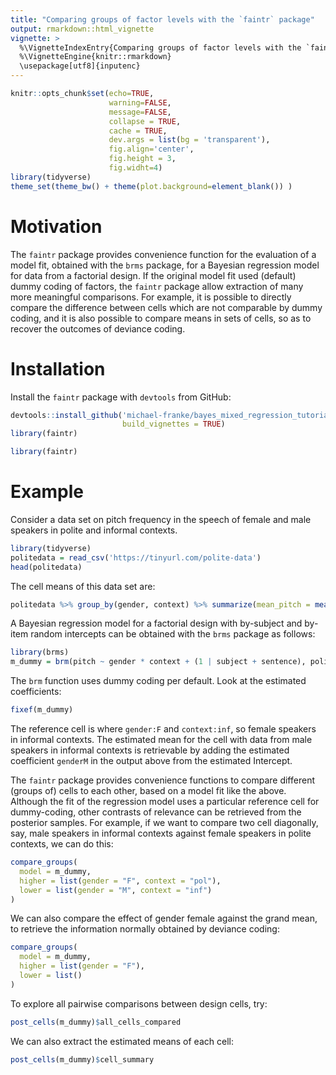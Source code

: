```yaml
---
title: "Comparing groups of factor levels with the `faintr` package"
output: rmarkdown::html_vignette
vignette: >
  %\VignetteIndexEntry{Comparing groups of factor levels with the `faintr` package}
  %\VignetteEngine{knitr::rmarkdown}
  \usepackage[utf8]{inputenc}
---
```


```r
knitr::opts_chunk$set(echo=TRUE, 
                      warning=FALSE,
                      message=FALSE, 
                      collapse = TRUE,
                      cache = TRUE,
                      dev.args = list(bg = 'transparent'), 
                      fig.align='center', 
                      fig.height = 3, 
                      fig.widht=4)
library(tidyverse)
theme_set(theme_bw() + theme(plot.background=element_blank()) )
```

# Motivation

The `faintr` package provides convenience function for the evaluation of a model fit, obtained with the `brms` package, for a Bayesian regression model for data from a factorial design. If the original model fit used (default) dummy coding of factors, the `faintr` package allow extraction of many more meaningful comparisons. For example, it is possible to directly compare the difference between cells which are not comparable by dummy coding, and it is also possible to compare means in sets of cells, so as to recover the outcomes of deviance coding.

# Installation

Install the `faintr` package with `devtools` from GitHub:

```r
devtools::install_github('michael-franke/bayes_mixed_regression_tutorial/faintr', 
                         build_vignettes = TRUE)
library(faintr)
```

```r
library(faintr)
```

# Example

Consider a data set on pitch frequency in the speech of female and male speakers in polite and informal contexts.

```r
library(tidyverse)
politedata = read_csv('https://tinyurl.com/polite-data') 
head(politedata)
```

The cell means of this data set are:

```r
politedata %>% group_by(gender, context) %>% summarize(mean_pitch = mean(pitch))
```


A Bayesian regression model for a factorial design with by-subject and by-item random intercepts can be obtained with the `brms` package as follows:

```r
library(brms)
m_dummy = brm(pitch ~ gender * context + (1 | subject + sentence), politedata)
```

The `brm` function uses dummy coding per default.  Look at the estimated coefficients:

```r
fixef(m_dummy)
```

The reference cell is where `gender:F` and `context:inf`, so female speakers in informal contexts. The estimated mean for the cell with data from male speakers in informal contexts is retrievable by adding the estimated coefficient `genderM` in the output above from the estimated Intercept.

The `faintr` package provides convenience functions to compare different (groups of) cells to each other, based on a model fit like the above. Although the fit of the regression model uses a particular reference cell for dummy-coding, other contrasts of relevance can be retrieved from the posterior samples. For example, if we want to compare two cell diagonally, say, male speakers in informal contexts against female speakers in polite contexts, we can do this:

```r
compare_groups(
  model = m_dummy, 
  higher = list(gender = "F", context = "pol"),
  lower = list(gender = "M", context = "inf")
)
```

We can also compare the effect of gender female against the grand mean, to retrieve the information normally obtained by deviance coding:

```r
compare_groups(
  model = m_dummy, 
  higher = list(gender = "F"),
  lower = list()
)
```

To explore all pairwise comparisons between design cells, try:

```r
post_cells(m_dummy)$all_cells_compared
```

We can also extract the estimated means of each cell:

```r
post_cells(m_dummy)$cell_summary
```

